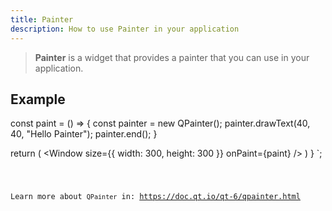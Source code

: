```yaml
---
title: Painter
description: How to use Painter in your application
---
```



> **Painter** is a widget that provides a painter that you can use in your application.

## Example



  const paint = () => {
    const painter = new QPainter();
    painter.drawText(40, 40, "Hello Painter");
    painter.end();
  }

  return (
    <Window 
      size={{ width: 300, height: 300 }} 
      onPaint={paint} />
  )
}
`;

<Code code={qPainterExample} title='example_painter.ts' lang='ts' />

Learn more about `QPainter` in: https://doc.qt.io/qt-6/qpainter.html

